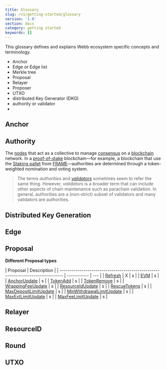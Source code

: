 ```yaml
---
title: Glossary
slug: /v1/getting-started/glossary
version: '1.0'
section: docs
category: getting started
keywords: []
---
```


This glossary defines and explains Webb ecosystem specific concepts and terminology.

- Anchor
- Edge or Edge list
- Merkle tree
- Proposal
- Relayer
- Proposer
- UTXO
- distributed Key Generator (DKG)
- authority or validator
-

## Anchor

## Authority

The [nodes](#node) that act as a collective to manage [consensus](#consensus) on a [blockchain](#blockchain) network.
In a [proof-of-stake](#nominated-proof-of-stake-npos) blockchain—for example, a blockchain that use the [Staking pallet](/v3/runtime/frame#staking) from [FRAME](#frame)—authorities are determined through a token-weighted nomination and voting system.

> The terms _authorities_ and _[validators](#validator)_ sometimes seem to refer the same thing.
> However, _validators_ is a broader term that can include other aspects of chain maintenance such as parachain validation.
> In general, authorities are a (non-strict) subset of validators and many validators are authorities.

## Distributed Key Generation

## Edge

## Proposal

**Different Proposal types**

| Proposal                                                                        | Description |
| ------------------------------------------------------------------------------- | ----------- | --- |
| [Refresh]()                                                                     | X           | s   |
| [EVM](/rustdocs/latest/frame_support/struct.Twox64Concat.html)                  | s           |
| [AnchorUpdate](/rustdocs/latest/frame_support/struct.Identity.html)             | s           |
| [TokenAdd](/rustdocs/latest/frame_support/struct.Identity.html)                 | s           |
| [TokenRemove](/rustdocs/latest/frame_support/struct.Identity.html)              | s           |
| [WrappingFeeUpdate](/rustdocs/latest/frame_support/struct.Identity.html)        | s           |
| [ResourceIdUpdate](/rustdocs/latest/frame_support/struct.Identity.html)         | s           |
| [RescueTokens](/rustdocs/latest/frame_support/struct.Identity.html)             | s           |
| [MaxDepositLimitUpdate](/rustdocs/latest/frame_support/struct.Identity.html)    | s           |
| [MinWithdrawalLimitUpdate](/rustdocs/latest/frame_support/struct.Identity.html) | s           |
| [MaxExtLimitUpdate](/rustdocs/latest/frame_support/struct.Identity.html)        | s           |
| [MaxFeeLimitUpdate](/rustdocs/latest/frame_support/struct.Identity.html)        | s           |

## Relayer

## ResourceID

## Round

## UTXO
